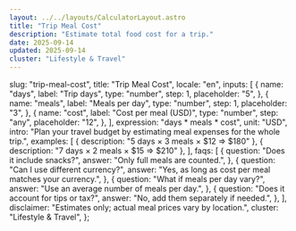 ```yaml
---
layout: ../../layouts/CalculatorLayout.astro
title: "Trip Meal Cost"
description: "Estimate total food cost for a trip."
date: 2025-09-14
updated: 2025-09-14
cluster: "Lifestyle & Travel"
---
```



  slug: "trip-meal-cost",
  title: "Trip Meal Cost",
  locale: "en",
  inputs: [
    {
      name: "days",
      label: "Trip days",
      type: "number",
      step: 1,
      placeholder: "5",
    },
    {
      name: "meals",
      label: "Meals per day",
      type: "number",
      step: 1,
      placeholder: "3",
    },
    {
      name: "cost",
      label: "Cost per meal (USD)",
      type: "number",
      step: "any",
      placeholder: "12",
    },
  ],
  expression: "days * meals * cost",
  unit: "USD",
  intro:
    "Plan your travel budget by estimating meal expenses for the whole trip.",
  examples: [
    { description: "5 days × 3 meals × $12 ⇒ $180" },
    { description: "7 days × 2 meals × $15 ⇒ $210" },
  ],
  faqs: [
    {
      question: "Does it include snacks?",
      answer: "Only full meals are counted.",
    },
    {
      question: "Can I use different currency?",
      answer: "Yes, as long as cost per meal matches your currency.",
    },
    {
      question: "What if meals per day vary?",
      answer: "Use an average number of meals per day.",
    },
    {
      question: "Does it account for tips or tax?",
      answer: "No, add them separately if needed.",
    },
  ],
  disclaimer: "Estimates only; actual meal prices vary by location.",
  cluster: "Lifestyle & Travel",
};

<Calculator schema={schema} />
